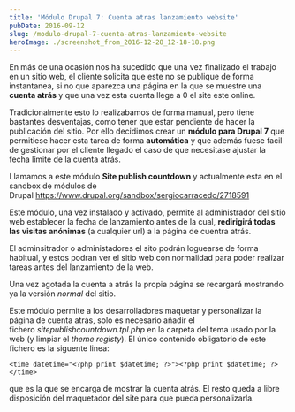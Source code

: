 ```yaml
---
title: 'Módulo Drupal 7: Cuenta atras lanzamiento website'
pubDate: 2016-09-12
slug: /modulo-drupal-7-cuenta-atras-lanzamiento-website
heroImage: ./screenshot_from_2016-12-28_12-18-18.png
---
```


En más de una ocasión nos ha sucedido que una vez finalizado el trabajo en un sitio web, el cliente solicita que este no se publique de forma instantanea, si no que aparezca una página en la que se muestre una **cuenta atrás** y que una vez esta cuenta llege a 0 el site este online.

Tradicionalmente esto lo realizabamos de forma manual, pero tiene bastantes desventajas, como tener que estar pendiente de hacer la publicación del sitio. Por ello decidimos crear un **módulo para Drupal 7** que permitiese hacer esta tarea de forma **automática** y que además fuese facil de gestionar por el cliente llegado el caso de que necesitase ajustar la fecha límite de la cuenta atrás.

Llamamos a este módulo **Site publish countdown** y actualmente esta en el sandbox de módulos de Drupal https://www.drupal.org/sandbox/sergiocarracedo/2718591

Este módulo, una vez instalado y activado, permite al administrador del sitio web establecer la fecha de lanzamiento antes de la cual, **redirigirá todas las visitas anónimas** (a cualquier url) a la página de cuentra atrás.

El adminsitrador o administadores el sito podrán loguearse de forma habitual, y estos podran ver el sitio web con normalidad para poder realizar tareas antes del lanzamiento de la web.

Una vez agotada la cuenta a atrás la propia página se recargará mostrando ya la versión *normal* del sitio.

Este módulo permite a los desarrolladores maquetar y personalizar la página de cuenta atrás, solo es necesario añadir el fichero *sitepublishcountdown.tpl.php* en la carpeta del tema usado por la web (y limpiar el _theme registy_). El único contenido obligatorio de este fichero es la siguente linea:

```
<time datetime="<?php print $datetime; ?>"><?php print $datetime; ?></time>
```

que es la que se encarga de mostrar la cuenta atrás. El resto queda a libre disposición del maquetador del site para que pueda personalizarla.
